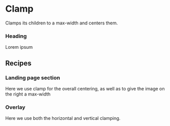 
# Clamp
Clamps its children to a max-width and centers them.

<Clamp clamp='800px'>
  <Stack>
    <h3>Heading</h3>
    <p>Lorem ipsum</p>
  </Stack>
</Clamp>

## Recipes

### Landing page section

Here we use clamp for the overall centering, as well as to give the image on the right a max-width

### Overlay

Here we use both the horizontal and vertical clamping.
